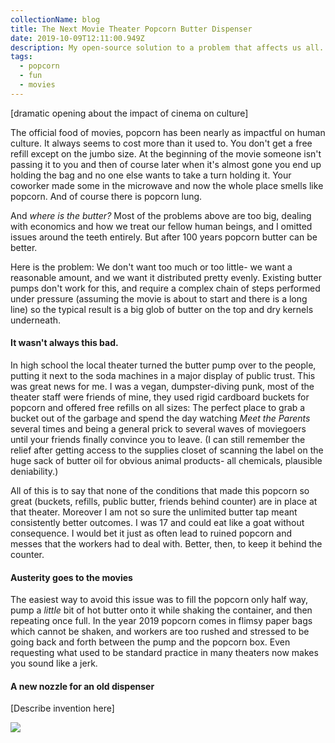 ```yaml
---
collectionName: blog
title: The Next Movie Theater Popcorn Butter Dispenser
date: 2019-10-09T12:11:00.949Z
description: My open-source solution to a problem that affects us all.
tags:
  - popcorn
  - fun
  - movies
---
```


\[dramatic opening about the impact of cinema on culture]

The official food of movies, popcorn has been nearly as impactful on human culture. It always seems to cost more than it used to. You don't get a free refill except on the jumbo size.  At the beginning of the movie someone isn't passing it to you and then of course later when it's almost gone you end up holding the bag and no one else wants to take a turn holding it.  Your coworker made some in the microwave and now the whole place smells like popcorn. And of course there is popcorn lung.

And _where is the butter?_ Most of the problems above are too big, dealing with economics and how we treat our fellow human beings, and I omitted issues around the teeth entirely. But after 100 years popcorn butter can be better. 

Here is the problem: We don't want too much or too little- we want a reasonable amount, and we want it distributed pretty evenly. Existing butter pumps don't work for this, and require a complex chain of steps performed under pressure (assuming the movie is about to start and there is a long line) so the typical result is a big glob of butter on the top and dry kernels underneath.

#### It wasn't always this bad.

In high school the local theater turned the butter pump over to the people, putting it next to the soda machines in a major display of public trust. This was great news for me. I was a vegan, dumpster-diving punk, most of the theater staff were friends of mine, they used rigid cardboard buckets for popcorn and offered free refills on all sizes: The perfect place to grab a bucket out of the garbage and spend the day watching _Meet the Parents_ several times and being a general prick to several waves of moviegoers until your friends finally convince you to leave. (I can still remember the relief after getting access to the supplies closet of scanning the label on the huge sack of butter oil for obvious animal products- all chemicals, plausible deniability.)

All of this is to say that none of the conditions that made this popcorn so great (buckets, refills, public butter, friends behind counter) are in place at that theater. Moreover I am not so sure the unlimited butter tap meant consistently better outcomes. I was 17 and could eat like a goat without consequence. I would bet it just as often lead to ruined popcorn and messes that the workers had to deal with. Better, then, to keep it behind the counter.

#### Austerity goes to the movies

The easiest way to avoid this issue was to fill the popcorn only half way, pump a _little_ bit of hot butter onto it while shaking the container, and then repeating once full. In the year 2019 popcorn comes in flimsy paper bags which cannot be shaken, and workers are too rushed and stressed to be going back and forth between the pump and the popcorn box. Even requesting what used to be standard practice in many theaters now makes you sound like a jerk.

#### A new nozzle for an old dispenser

[Describe invention here]

![](/assets/screen-shot-2019-10-09-at-8.21.23-am.png)
